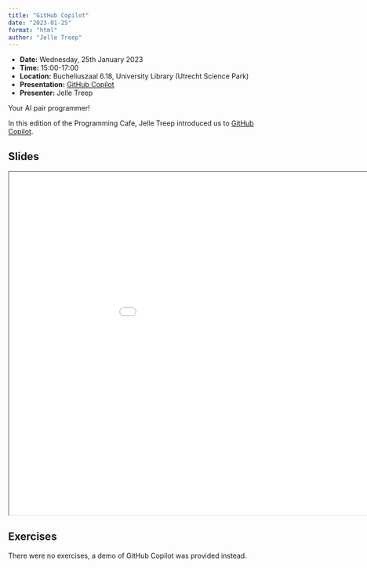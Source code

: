 ```yaml
---
title: "GitHub Copilot"
date: "2023-01-25"
format: "html"
author: "Jelle Treep"
---
```


::: {.callout-note icon=false}

- **Date:** Wednesday, 25th January 2023
- **Time:** 15:00-17:00
- **Location:** Bucheliuszaal 6.18, University Library (Utrecht Science Park)
- **Presentation:** [GitHub Copilot](https://utrechtuniversity.github.io/programming-cafe/posts/2023-01-25_github-copilot)
- **Presenter:** Jelle Treep

:::

Your AI pair programmer!

In this edition of the Programming Cafe, Jelle Treep introduced us to [GitHub Copilot](https://github.com/features/copilot).

## Slides

```{=html}
<iframe width="1050" height="700" src="../../presentations/2023-01-25_github-copilot/slides/2023-01-25_github-copilot.html"></iframe>
```

## Exercises

There were no exercises, a demo of GitHub Copilot was provided instead.